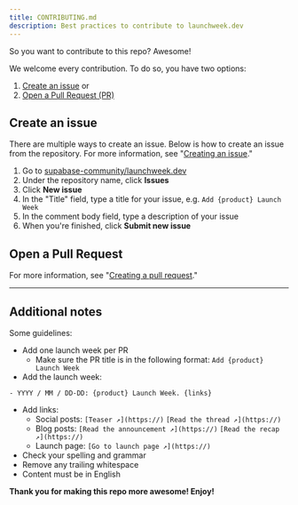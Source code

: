 ```yaml
---
title: CONTRIBUTING.md
description: Best practices to contribute to launchweek.dev
---
```


So you want to contribute to this repo? Awesome!

We welcome every contribution. To do so, you have two options:

1. [Create an issue](#create-an-issue) or
2. [Open a Pull Request (PR)](#open-a-pull-request)

## Create an issue

There are multiple ways to create an issue. Below is how to create an issue from the repository. For more information, see "[Creating an issue](https://docs.github.com/en/issues/tracking-your-work-with-issues/creating-an-issue)."

1. Go to [supabase-community/launchweek.dev](https://github.com/supabase-community/launchweek.dev)
2. Under the repository name, click **Issues**
3. Click **New issue**
4. In the "Title" field, type a title for your issue, e.g. `Add {product} Launch Week`
6. In the comment body field, type a description of your issue
7. When you're finished, click **Submit new issue**

## Open a Pull Request

For more information, see "[Creating a pull request](https://docs.github.com/en/pull-requests/collaborating-with-pull-requests/proposing-changes-to-your-work-with-pull-requests/creating-a-pull-request)."

---

## Additional notes

Some guidelines:

- Add one launch week per PR
  - Make sure the PR title is in the following format: `Add {product} Launch Week`
- Add the launch week:
```
- YYYY / MM / DD-DD: {product} Launch Week. {links}
```
- Add links:
  - Social posts:
    `[Teaser ↗︎](https://)`
    `[Read the thread ↗︎](https://)`
  - Blog posts:
    `[Read the announcement ↗︎](https://)`
    `[Read the recap ↗︎](https://)`
  - Launch page:
    `[Go to launch page ↗︎](https://)`
- Check your spelling and grammar
- Remove any trailing whitespace
- Content must be in English

**Thank you for making this repo more awesome! Enjoy!**
